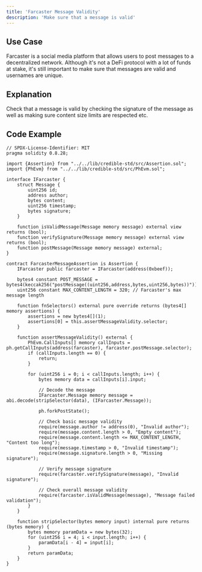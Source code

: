 ```yaml
---
title: 'Farcaster Message Validity'
description: 'Make sure that a message is valid'
---
```


## Use Case
Farcaster is a social media platform that allows users to post messages to a decentralized network.
Although it's not a DeFi protocol with a lot of funds at stake, it's still important to make sure that messages are valid and usernames are unique.

## Explanation
Check that a message is valid by checking the signature of the message as well as making sure content size limits are respected etc.

## Code Example

```solidity
// SPDX-License-Identifier: MIT
pragma solidity 0.8.28;

import {Assertion} from "../../lib/credible-std/src/Assertion.sol";
import {PhEvm} from "../../lib/credible-std/src/PhEvm.sol";

interface IFarcaster {
    struct Message {
        uint256 id;
        address author;
        bytes content;
        uint256 timestamp;
        bytes signature;
    }

    function isValidMessage(Message memory message) external view returns (bool);
    function verifySignature(Message memory message) external view returns (bool);
    function postMessage(Message memory message) external;
}

contract FarcasterMessageAssertion is Assertion {
    IFarcaster public farcaster = IFarcaster(address(0xbeef));

    bytes4 constant POST_MESSAGE = bytes4(keccak256("postMessage((uint256,address,bytes,uint256,bytes))"));
    uint256 constant MAX_CONTENT_LENGTH = 320; // Farcaster's max message length

    function fnSelectors() external pure override returns (bytes4[] memory assertions) {
        assertions = new bytes4[](1);
        assertions[0] = this.assertMessageValidity.selector;
    }

    function assertMessageValidity() external {
        PhEvm.CallInputs[] memory callInputs = ph.getCallInputs(address(farcaster), farcaster.postMessage.selector);
        if (callInputs.length == 0) {
            return;
        }

        for (uint256 i = 0; i < callInputs.length; i++) {
            bytes memory data = callInputs[i].input;

            // Decode the message
            IFarcaster.Message memory message = abi.decode(stripSelector(data), (IFarcaster.Message));

            ph.forkPostState();

            // Check basic message validity
            require(message.author != address(0), "Invalid author");
            require(message.content.length > 0, "Empty content");
            require(message.content.length <= MAX_CONTENT_LENGTH, "Content too long");
            require(message.timestamp > 0, "Invalid timestamp");
            require(message.signature.length > 0, "Missing signature");

            // Verify message signature
            require(farcaster.verifySignature(message), "Invalid signature");

            // Check overall message validity
            require(farcaster.isValidMessage(message), "Message failed validation");
        }
    }

    function stripSelector(bytes memory input) internal pure returns (bytes memory) {
        bytes memory paramData = new bytes(32);
        for (uint256 i = 4; i < input.length; i++) {
            paramData[i - 4] = input[i];
        }
        return paramData;
    }
}

```


